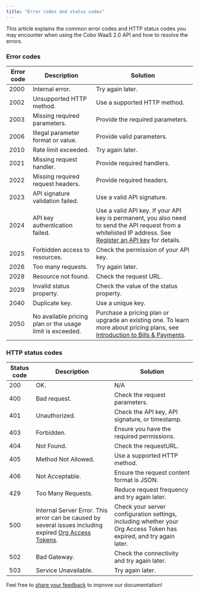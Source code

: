 ```yaml
---
title: "Error codes and status codes"
---
```


This article explains the common error codes and HTTP status codes you may encounter when using the Cobo WaaS 2.0 API and how to resolve the errors. 

### Error codes

| **Error code** | **Description**                                           | **Solution**                                                 |
| -------------- | --------------------------------------------------------- | ------------------------------------------------------------ |
| 2000           | Internal error.                                           | Try again later.                                             |
| 2002           | Unsupported HTTP method.                                  | Use a supported HTTP method.                                 |
| 2003           | Missing required parameters.                              | Provide the required parameters.                             |
| 2006           | Illegal parameter format or value.                        | Provide valid parameters.                                    |
| 2010           | Rate limit exceeded.                                      | Try again later.                                             |
| 2021           | Missing request handler.                                  | Provide required handlers.                                   |
| 2022           | Missing required request headers.                         | Provide required headers.                                    |
| 2023           | API signature validation failed.                          | Use a valid API signature.                                   |
| 2024           | API key authentication failed.                            | Use a valid API key. If your API key is permanent, you also need to send the API request from a whitelisted IP address. See [Register an API key](https://manuals.cobo.com/en/portal/developer-console/create-api-key) for details.                                   |
| 2025           | Forbidden access to resources.                            | Check the permission of your API key.                        |
| 2026           | Too many requests.                                        | Try again later.                                             |
| 2028           | Resource not found.                                       | Check the request URL.                                       |
| 2029           | Invalid status property.                                  | Check the value of the status property.                      |
| 2040           | Duplicate key.                                            | Use a unique key.                                            |
| 2050           | No available pricing plan or the usage limit is exceeded. | Purchase a pricing plan or upgrade an existing one. To learn more about pricing plans, see [Introduction to Bills & Payments](https://manuals.cobo.com/en/portal/bills-and-payments/introduction). |

### HTTP status codes

| **Status code** | **Description**        | **Solution**                                    |
| --------------- | ---------------------- | ----------------------------------------------- |
| 200             | OK.                    | N/A              |
| 400             | Bad request.           | Check the request parameters.                   |
| 401             | Unauthorized.          | Check the API key, API signature, or timestamp. |
| 403             | Forbidden.             | Ensure you have the required permissions.       |
| 404             | Not Found.             | Check the requestURL.                           |
| 405             | Method Not Allowed.    | Use a supported HTTP method.                    |
| 406             | Not Acceptable.        | Ensure the request content format is JSON.      |
| 429             | Too Many Requests.     | Reduce request frequency and try again later.   |
| 500             | Internal Server Error. This error can be caused by several issues including expired [Org Access Tokens](/v2/apps/org-access-tokens). | Check your server configuration settings, including whether your Org Access Token has expired, and try again later.                              |
| 502             | Bad Gateway.           | Check the connectivity and try again later.     |
| 503             | Service Unavailable.   | Try again later.                                |

<Tip>Feel free to [share your feedback](https://forms.zohopublic.com/cobo/form/DocumentFeedbackForm/formperma/QvLOhxJv1_JMsJ-1dleZ8Itb_7rzN-LtgvsDdxosoVI) to improve our documentation!</Tip>